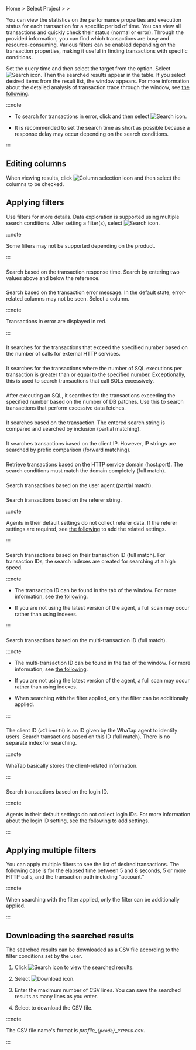 Home &gt; Select Project &gt; <Cmdname sid="analysis" className="uitext" /> &gt; <Cmdname sid="tx_search" className="uitext" />

You can view the statistics on the performance properties and execution status for each transaction for a specific period of time. You can view all transactions and quickly check their status (normal or error). Through the provided information, you can find which transactions are busy and resource-consuming. Various filters can be enabled depending on the transaction properties, making it useful in finding transactions with specific conditions.

<ImgLang img='apm-tx-search.png' desc='Transaction Search' />

Set the query time and then select the target from the <Cmdname sid="application" className="uitext" /> option. Select ![Search icon](/img/ico-btn-search.png). Then the searched results appear in the table. If you select desired items from the result list, the <Cmdname sid="TTL06527" className="uitext" /> window appears. For more information about the detailed analysis of transaction trace through the <Cmdname sid="TTL06527" className="uitext" /> window, see [the following](trs-profile#details).

:::note

- To search for transactions in error, click <Cmdname sid="show_only_error" className="uitext" /> and then select ![Search icon](/img/ico-btn-search.png).

- It is recommended to set the search time as short as possible because a response delay may occur depending on the search conditions.

:::

## Editing columns

<ImgLang img='whatap_application_analysis_tx_profile_column.png' desc='Select Column' />

When viewing results, click ![Column selection icon](/img/ico-column-set.svg) <Cmdname sid="column_select" className="uitext" /> and then select the columns to be checked.

## Applying filters

Use filters for more details. Data exploration is supported using multiple search conditions. After setting a filter(s), select ![Search icon](/img/ico-btn-search.png).

:::note

Some filters may not be supported depending on the product.

:::

### <Cmdname sid="TTL06361" />

<ImgLang img='apm-tx-search-elapsed-time.png' desc='Elapsed time' />

Search based on the transaction response time. Search by entering two values above and below the reference.

### <Cmdname sid="TTL06088" />

<ImgLang img='apm-tx-search-error-message.png' desc='Error message' />

Search based on the transaction error message. In the default state, error-related columns may not be seen. Select a column.

:::note

Transactions in error are displayed in red.

:::

### <Cmdname sid="TTL06089" />

<ImgLang img='apm-tx-search-http-call.png' desc='HTTP call count' />

It searches for the transactions that exceed the specified number based on the number of calls for external HTTP services.

### <Cmdname sid="TTL06097" />

<ImgLang img='apm-tx-search-sql-count.png' desc='SQL count' />

It searches for the transactions where the number of SQL executions per transaction is greater than or equal to the specified number. Exceptionally, this is used to search transactions that call SQLs excessively.

### <Cmdname sid="TTL06094" />

<ImgLang img='apm-tx-search-sql-fetch-count.png' desc='SQL fetch count' />

After executing an SQL, it searches for the transactions exceeding the specified number based on the number of DB patches. Use this to search transactions that perform excessive data fetches.

### <Cmdname sid="TTL06918" />

<ImgLang img='apm-tx-search-transaction.png' desc='Transaction' />

It searches based on the transaction. The entered search string is compared and searched by inclusion (partial matching).

### <Cmdname sid="TTL06081" />

<ImgLang img='apm-tx-search-client-ip.png' desc='IP' />

It searches transactions based on the client IP. However, IP strings are searched by prefix comparison (forward matching).

### <Cmdname sid="TTL06101" />

<ImgLang img='apm-tx-search-domain.png' desc='Domain' />

Retrieve transactions based on the HTTP service domain (host:port). The search conditions must match the domain completely (full match).

### <Cmdname sid="TTL06359" />

<ImgLang img='apm-tx-search-user-agent.png' desc='User agent' />

Search transactions based on the user agent (partial match).

<InDoc product="java,python,nodejs">

### <Cmdname sid="TTL06108" />

Search transactions based on the referer string.

:::note

Agents in their default settings do not collect referer data. If the referer settings are required, see [the following](analysis-apm-trs#stat-referer) to add the related settings.

:::

</InDoc>

### <Cmdname sid="TTL06111" />

<ImgLang img='apm-tx-search-tx-id.png' desc='Transaction ID' />

Search transactions based on their transaction ID (full match). For transaction IDs, the search indexes are created for searching at a high speed.

:::note

- The transaction ID can be found in the <Cmdname sid="TTL06125" className="uitext" /> tab of the <Cmdname sid="TTL06527" className="uitext" /> window. For more information, see [the following](trs-profile#anlaysis-trace-record-summary).

- If you are not using the latest version of the agent, a full scan may occur rather than using indexes.

:::

### <Cmdname sid="TTL06107" />

<ImgLang img='apm-tx-search-mtx-id.png' desc='Multi-transaction ID' />

Search transactions based on the multi-transaction ID (full match).

:::note

<Xclude product="dotnet">

- The multi-transaction ID can be found in the <Cmdname sid="TTL06125" className="uitext" /> tab of the <Cmdname sid="TTL06527" className="uitext" /> window. For more information, see [the following](trs-multi-trace#trace-multi-tx).

</Xclude>

- If you are not using the latest version of the agent, a full scan may occur rather than using indexes.

- When searching with the <Cmdname sid="TTL06107" className="uitext" /> filter applied, only the <Cmdname sid="TTL06111" className="uitext" /> filter can be additionally applied.

:::

### <Cmdname sid="TTL06420" />

<ImgLang img='apm-tx-search-wclientid.png' desc='Client ID' />

The client ID (`wClientId`) is an ID given by the WhaTap agent to identify users. Search transactions based on this ID (full match). There is no separate index for searching.

:::note

WhaTap basically stores the client-related information.

:::

<InDoc product="java">

### <Cmdname sid="TTL06082" />

Search transactions based on the login ID.

:::note

Agents in their default settings do not collect login IDs. For more information about the login ID setting, see [the following](script-plugin#common-plugin) to add settings.

:::

</InDoc>

## Applying multiple filters

You can apply multiple filters to see the list of desired transactions. The following case is for the elapsed time between 5 and 8 seconds, 5 or more HTTP calls, and the transaction path including "account."

<ImgLang img='apm-tx-search-multiple-filtering.png' desc='Apply multiple filters' />

:::note

When searching with the <Cmdname sid="TTL06107" className="uitext" /> filter applied, only the <Cmdname sid="TTL06111" className="uitext" /> filter can be additionally applied.

:::

## Downloading the searched results

The searched results can be downloaded as a CSV file according to the filter conditions set by the user. 

1. Click ![Search icon](/img/ico-btn-search.png) to view the searched results.

2. Select ![Download icon](/img/ic-csv-download-ms.svg).

3. Enter the maximum number of CSV lines. You can save the searched results as many lines as you enter.

4. Select <Cmdname sid="download" className="uitext" /> to download the CSV file.

:::note

The CSV file name's format is *profile\_`{pcode}`\_`YYMMDD`.csv*.

:::
